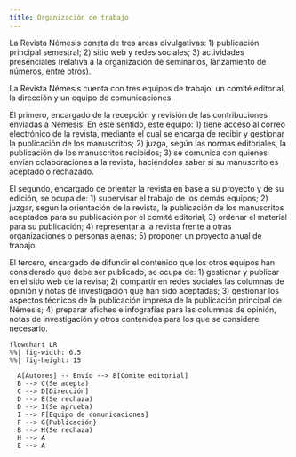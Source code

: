 ```yaml
---
title: Organización de trabajo
---
```


La Revista Némesis consta de tres áreas divulgativas: 1) publicación principal semestral; 2) sitio web y redes sociales; 3) actividades presenciales (relativa a la organización de seminarios, lanzamiento de números, entre otros).

La Revista Némesis cuenta con tres equipos de trabajo: un comité editorial, la dirección y un equipo de comunicaciones.

El primero, encargado de la recepción y revisión de las contribuciones enviadas a Némesis. En este sentido, este equipo: 1) tiene acceso al correo electrónico de la revista, mediante el cual se encarga de recibir y gestionar la publicación de los manuscritos; 2) juzga, según las normas editoriales, la publicación de los manuscritos recibidos; 3) se comunica con quienes envían colaboraciones a la revista, haciéndoles saber si su manuscrito es aceptado o rechazado.

El segundo, encargado de orientar la revista en base a su proyecto y de su edición, se ocupa de: 1) supervisar el trabajo de los demás equipos; 2) juzgar, según la orientación de la revista, la publicación de los manuscritos aceptados para su publicación por el comité editorial; 3) ordenar el material para su publicación; 4) representar a la revista frente a otras organizaciones o personas ajenas; 5) proponer un proyecto anual de trabajo.

El tercero, encargado de difundir el contenido que los otros equipos han considerado que debe ser publicado, se ocupa de: 1) gestionar y publicar en el sitio web de la revisa; 2) compartir en redes sociales las columnas de opinión y notas de investigación que han sido aceptadas; 3) gestionar los aspectos técnicos de la publicación impresa de la publicación principal de Némesis; 4) preparar afiches e infografías para las columnas de opinión, notas de investigación y otros contenidos para los que se considere necesario.

```mermaid
flowchart LR
%%| fig-width: 6.5
%%| fig-height: 15

  A[Autores] -- Envío --> B[Comite editorial]
  B --> C(Se acepta)
  C --> D[Dirección]
  D --> E(Se rechaza)
  D --> I(Se aprueba)
  I --> F[Equipo de comunicaciones]
  F --> G{Publicación}
  B --> H(Se rechaza)
  H --> A
  E --> A
  
```